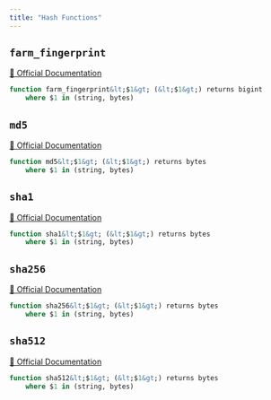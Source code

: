 ```yaml
---
title: "Hash Functions"
---
```


## `farm_fingerprint`
[🔗 Official Documentation](https://cloud.google.com/bigquery/docs/reference/standard-sql/functions-and-operators#farm_fingerprint)

```sql
function farm_fingerprint&lt;$1&gt; (&lt;$1&gt;) returns bigint
	where $1 in (string, bytes)
```


## `md5`
[🔗 Official Documentation](https://cloud.google.com/bigquery/docs/reference/standard-sql/functions-and-operators#md5)

```sql
function md5&lt;$1&gt; (&lt;$1&gt;) returns bytes
	where $1 in (string, bytes)
```


## `sha1`
[🔗 Official Documentation](https://cloud.google.com/bigquery/docs/reference/standard-sql/functions-and-operators#sha1)

```sql
function sha1&lt;$1&gt; (&lt;$1&gt;) returns bytes
	where $1 in (string, bytes)
```


## `sha256`
[🔗 Official Documentation](https://cloud.google.com/bigquery/docs/reference/standard-sql/functions-and-operators#sha256)

```sql
function sha256&lt;$1&gt; (&lt;$1&gt;) returns bytes
	where $1 in (string, bytes)
```


## `sha512`
[🔗 Official Documentation](https://cloud.google.com/bigquery/docs/reference/standard-sql/functions-and-operators#sha512)

```sql
function sha512&lt;$1&gt; (&lt;$1&gt;) returns bytes
	where $1 in (string, bytes)
```



